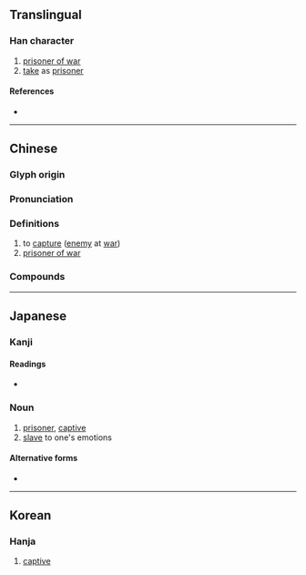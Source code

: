 {{character info}}
==Translingual==

===Han character===
{{Han char|rn=9|rad=人|as=07|sn=9|four=22247|canj=OBND|ids=⿰亻孚}}

# [[prisoner of war]]
# [[take]] as [[prisoner]]

====References====
* {{Han ref|kx=0105.120|dkj=00697|dj=0222.010|hdz=10164.020|uh=4FD8|ud=20440|bh=AB52|bd=43858}}

----

==Chinese==
{{zh-forms}}

===Glyph origin===
{{Han etym}}

===Pronunciation===
{{zh-pron
|m=fú
|c=fu1
|mn=qz,twv,xm,zz:hû/tw:hu
|mc=y
|oc=y
|ma=
|cat=n,v
}}

===Definitions===
{{zh-hanzi}}

# to [[capture]] ([[enemy]] at [[war]])
# [[prisoner of war]]

===Compounds===
{{zh-der|俘獲|俘虜|受俘|俘馘|俘擄|傷俘|俘囚|獻俘|戰俘|被俘}}

----

==Japanese==

===Kanji===
{{ja-kanji|grade=|rs=人07}}

====Readings====
* {{ja-readings
|goon=ふ
|kanon=ふ
|kun=とりこ-
}}

===Noun===
{{ja-noun|とりこ}}

# [[prisoner]], [[captive]]
# [[slave]] to one's emotions

====Alternative forms====
* {{l|ja|虜}}

----

==Korean==

===Hanja===
{{ko-hanja|hangeul=부|rv=bu|mr=pu}}

# [[captive]]
